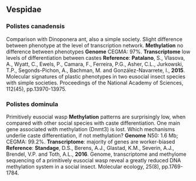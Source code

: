 ## Vespidae

### Polistes canadensis
Comparison with Dinoponera ant, also a simple society. Slight difference between phenotype at the level of transcription network. 
**Methylation** no difference between phenotypes
**Genome** CEGMA: 97%.
**Transcriptome** low levels of differentiation between castes
**Reference**: **Patalano**, S., Vlasova, A., Wyatt, C., Ewels, P., Camara, F., Ferreira, P.G., Asher, C.L., Jurkowski, T.P., Segonds-Pichon, A., Bachman, M. and González-Navarrete, I., **2015**. Molecular signatures of plastic phenotypes in two eusocial insect species with simple societies. Proceedings of the National Academy of Sciences, 112(45), pp.13970-13975.

### Polistes dominula
Primitively eusocial wasp
**Methylation** patterns are surprisingly low, when compared with other social species with caste differentiation. One main gene associated with methylation (Dnmt3) is lost. Which mechanisms underlie caste differentiation, if not methylation?
**Genome** N50: 1.6 Mb; CEGMA: 99.2%. 
**Transcriptome**: majority of genes are worker-biased
**Reference**: **Standage**, D.S., Berens, A.J., Glastad, K.M., Severin, A.J., Brendel, V.P. and Toth, A.L., **2016**. Genome, transcriptome and methylome sequencing of a primitively eusocial wasp reveal a greatly reduced DNA methylation system in a social insect. Molecular ecology, 25(8), pp.1769-1784.
